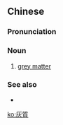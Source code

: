 {{also|灰质}}
==Chinese==
{{zh-forms|s=灰质}}
{{wikipedia|lang=zh}}

===Pronunciation===
{{zh-pron
|m=huī质
|c=fui1 zat1
|cat=n
}}

===Noun===
{{zh-noun}}

# {{lb|zh|neuroanatomy}} [[grey matter]]

===See also===
* {{zh-l|白質}}

[[ko:灰質]]